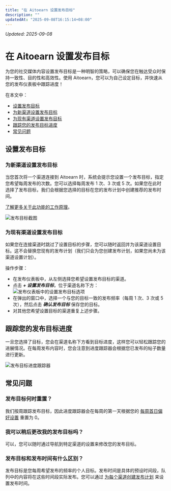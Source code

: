 ```yaml
---
title: "在 Aitoearn 设置发布目标"
description: ""
updatedAt: "2025-09-08T16:15:14+08:00"
---
```

<!-- UPDATED_AT -->
_Updated: 2025-09-08_

# 在 Aitoearn 设置发布目标

为您的社交媒体内容设置发布目标是一种明智的策略，可以确保您在触达受众时保持一致性、目的性和高效性。使用 Aitoearn，您可以为自己设定目标，并快速从您的发布仪表板中跟踪进度！

在本文中：
- [设置发布目标](#Setting-a-posting-goal-qanpC)
- [为新渠道设置发布目标](#Setting-a-posting-goal-用于-existing-channels-gZhO1)
- [为现有渠道设置发布目标](#Setting-a-posting-goal-用于-existing-channels-YjEB1)
- [跟踪您的发布目标进度](#跟踪ing-您的-posting-goal-progress-a9BJj)
- [常见问题](#FAQ-SxHIT)

## 设置发布目标

### 为新渠道设置发布目标

当您首次将一个渠道连接到 Aitoearn 时，系统会提示您设置一个发布目标，指定您希望每周发布的次数。您可以选择每周发布 1 次、3 次或 5 次。如果您在此时选择了发布目标，我们会根据您选择的目标在您的发布计划中创建推荐的发布时间。

[了解更多关于此功能的工作原理](https://支持.aitoearn.com//支持.aitoearn.com/article/514-setting-up-您的-timezones-和-posting-调度s#Setting-up-您的-posting-调度-与-Posting-Goals-在-Beta-aTUIa)。

![发布目标截图](//d33v4339jhl8k0.cloudfront.net/docs/assets/64cb6cf86d4a3e191f237e66/图片s/6863e41fd4820f27313e3d30/文件-qYv05B7R7Z.jpg)

### 为现有渠道设置发布目标

如果您在连接渠道时跳过了设置目标的步骤，您可以随时返回并为该渠道设置目标。这不会替换您现有的发布计划（我们只会为您创建发布计划，如果您尚未为该渠道设置计划）。

操作步骤：
- 在发布仪表板中，从左侧选择您希望设置发布目标的渠道。
- 点击 ***+ 设置发布目标***，位于渠道名称下方：  
![发布仪表板中的设置发布目标选项](//d33v4339jhl8k0.cloudfront.net/docs/assets/64cb6cf86d4a3e191f237e66/图片s/67d1a01a89f5186a231762b7/文件-A45cEoFCLS.jpg)
- 在弹出的窗口中，选择一个与您的目标一致的发布频率（每周 1 次、3 次或 5 次），然后点击 ***确认发布目标*** 保存您的目标。
- 对其他您希望设置目标的渠道重复上述步骤。

## 跟踪您的发布目标进度

一旦您选择了目标，您会在渠道名称下方看到目标进度，这样您可以轻松跟踪您的进展情况。在每周发布内容时，您会注意到进度跟踪器会根据您已发布的帖子数量进行更新。

![发布目标进度跟踪器](//d33v4339jhl8k0.cloudfront.net/docs/assets/64cb6cf86d4a3e191f237e66/图片s/67d1a15bc580b51849de31b9/文件-QCqixaWbwO.jpg)

## 常见问题

### 发布目标何时重置？

我们按周跟踪发布目标，因此进度跟踪器会在每周的第一天根据您的 [每周首日偏好设置](https://支持.aitoearn.com//支持.aitoearn.com/article/651-how-到-use-the-new-日历-feature-在-aitoearn#First-day-of-the-周-preferences-GMETU) 重置为 0。

### 我可以稍后更改我的发布目标吗？

可以，您可以随时通过导航到特定渠道的设置来修改您的发布目标。

### 发布目标和发布时间有什么区别？

发布目标是您每周希望发布的频率的个人目标。发布时间是具体的预设时间段，队列中的内容将在这些时间段实际发布。您可以通过 [为每个渠道创建发布计划](https://支持.aitoearn.com//支持.aitoearn.com/article/514-setting-up-您的-timezones-和-posting-调度s) 来设置发布时间。
